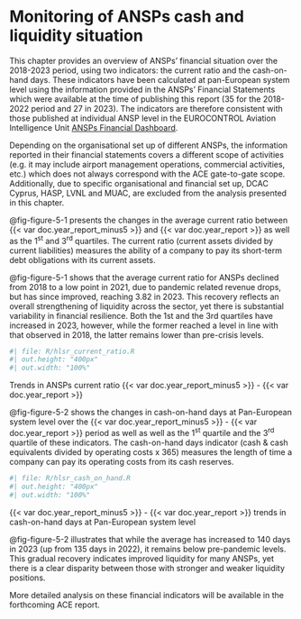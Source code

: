 # Monitoring of ANSPs cash and liquidity situation {#sec-cash}

This chapter provides an overview of ANSPs’ financial situation over the 2018-2023 period, using two indicators: the current ratio and the cash-on-hand days. These indicators have been calculated at pan-European system level using the information provided in the ANSPs’ Financial Statements which were available at the time of publishing this report (35 for the 2018-2022 period and 27 in 2023). The indicators are therefore consistent with those published at individual ANSP level in the EUROCONTROL Aviation Intelligence Unit [ANSPs Financial Dashboard](https://ansperformance.eu/economics/finance/).

Depending on the organisational set up of different ANSPs, the information reported in their financial statements covers a different scope of activities (e.g. it may include airport management operations, commercial activities, etc.) which does not always correspond with the ACE gate-to-gate scope. Additionally, due to specific organisational and financial set up, DCAC Cyprus, HASP, LVNL and MUAC, are excluded from the analysis presented in this chapter.

@fig-figure-5-1 presents the changes in the average current ratio between {{< var doc.year_report_minus5 >}} and {{< var doc.year_report >}} as well as the 1^st^ and 3^rd^ quartiles. The current ratio (current assets divided by current liabilities) measures the ability of a company to pay its short-term debt obligations with its current assets.

@fig-figure-5-1 shows that the average current ratio for ANSPs declined from 2018 to a low point in 2021, due to pandemic related revenue drops, but has since improved, reaching 3.82 in 2023. This recovery reflects an overall strengthening of liquidity across the sector, yet there is substantial variability in financial resilience. Both the 1st and the 3rd quartiles have increased in 2023, however, while the former reached a level in line with that observed in 2018, the latter remains lower than pre-crisis levels. 

::: {#fig-figure-5-1}
:::: {.content-visible when-format="html"}
```r
#| file: R/hlsr_current_ratio.R
#| out.height: "400px"
#| out.width: "100%"
```
::::

Trends in ANSPs current ratio {{< var doc.year_report_minus5 >}} - {{< var doc.year_report >}}
:::


@fig-figure-5-2 shows the changes in cash-on-hand days at Pan-European system level over the {{< var doc.year_report_minus5 >}} - {{< var doc.year_report >}} period as well as well as the 1^st^ quartile and the 3^rd^ quartile of these indicators. The cash-on-hand days indicator (cash & cash equivalents divided by operating costs x 365) measures the length of time a company can pay its operating costs from its cash reserves.

::: {#fig-figure-5-2}
:::: {.content-visible when-format="html"}
```r
#| file: R/hlsr_cash_on_hand.R
#| out.height: "400px"
#| out.width: "100%"
```
::::

{{< var doc.year_report_minus5 >}} - {{< var doc.year_report >}} trends in cash-on-hand days at Pan-European system level
:::

 
@fig-figure-5-2 illustrates that while the average has increased to 140 days in 2023 (up from 135 days in 2022), it remains below pre-pandemic levels. This gradual recovery indicates improved liquidity for many ANSPs, yet there is a clear disparity between those with stronger and weaker liquidity positions.

More detailed analysis on these financial indicators will be available in the forthcoming ACE report.

